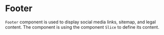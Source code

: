 
<Meta title="Components/Footer" component={Footer} />

# Footer

`Footer` component is used to display social media links, sitemap, and legal content. The component is using the component `Slice` to define its content.

<ArgsTable of={Footer} />
